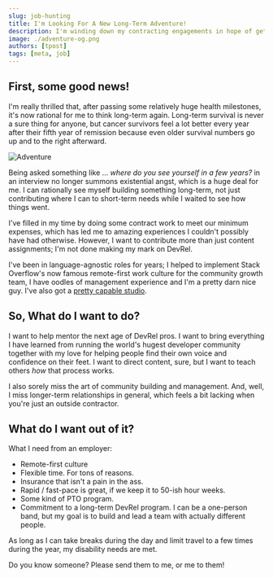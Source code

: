 ```yaml
---
slug: job-hunting
title: I'm Looking For A New Long-Term Adventure!
description: I'm winding down my contracting engagements in hope of getting full-time employment status again. I'd love any recommendations!
image: ./adventure-og.png
authors: [tpost]
tags: [meta, job]
---
```


## First, some good news!

I'm really thrilled that, after passing some relatively huge health 
milestones, it's now rational for me to think long-term again. Long-term
survival is never a sure thing for anyone, but cancer survivors feel a lot 
better every year after their fifth year of remission because even older 
survival numbers go up and to the right afterward.

![Adventure](./adventure-og.png)

Being asked something like ...  _where do you see yourself in a few years?_ in 
an interview no longer summons existential angst, which is a huge deal for me. 
I can rationally see myself building something long-term, not just contributing 
where I can to short-term needs while I waited to see how things went. 

<!--truncate-->

I've filled in my time by doing some contract work to meet our minimum expenses, 
which has led me to amazing experiences I couldn't possibly have had otherwise. 
However, I want to contribute more than just content assignments; I'm not done 
making my mark on DevRel. 

I've been in language-agnostic roles for years; I helped to implement Stack Overflow's
now famous remote-first work culture for the community growth team, I have 
oodles of management experience and I'm a pretty darn nice guy. I've also got 
a <a href="/stack">pretty capable studio</a>. 

## So, What do I want to do?

I want to help mentor the next age of DevRel pros. I want to bring everything I have 
learned from running the world's hugest developer community together with my love for 
helping people find their own voice and confidence on their feet. I want to direct 
content, sure, but I want to teach others _how_ that process works. 

I also sorely miss the art of community building and management. And, well, I miss
longer-term relationships in general, which feels a bit lacking when you're just 
an outside contractor.  

## What do I want out of it?

What I need from an employer:

 - Remote-first culture
 - Flexible time. For tons of reasons.
 - Insurance that isn't a pain in the ass.
 - Rapid / fast-pace is great, if we keep it to 50-ish hour weeks.
 - Some kind of PTO program.
 - Commitment to a long-term DevRel program. I can be a one-person band, 
 but my goal is to build and lead a team with actually different people.

As long as I can take breaks during the day and limit travel to a few times during
the year, my disability needs are met.  

Do you know someone? Please send them to me, or me to them!
